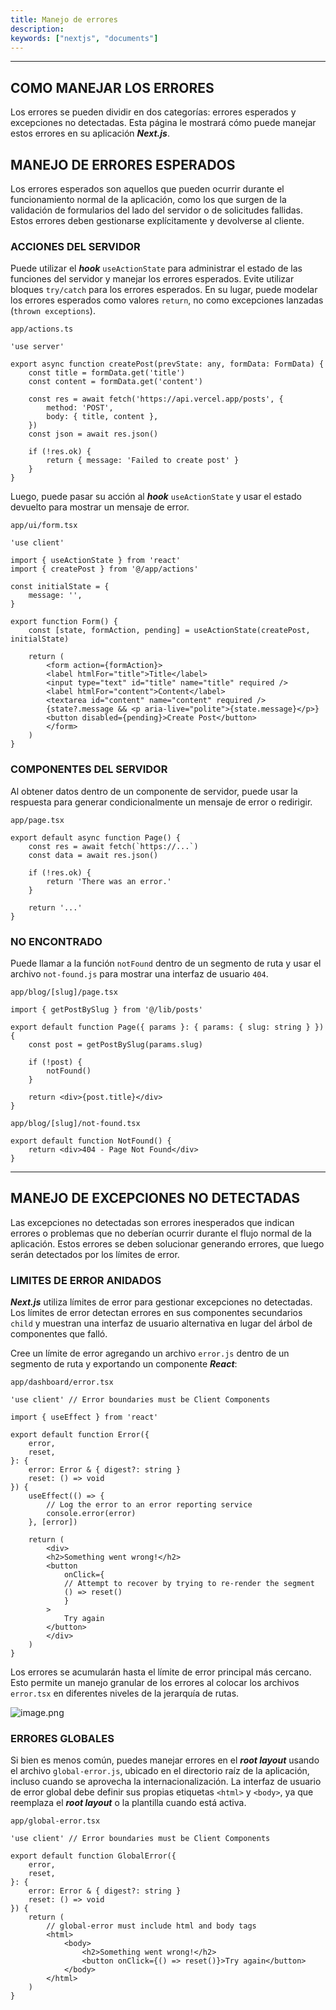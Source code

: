 ```yaml
---
title: Manejo de errores
description:  
keywords: ["nextjs", "documents"]
---
```


<CardGrid>
    <Card
        title="Fuente"
        href="https://nextjs.org/docs/app/getting-started/error-handling"
        icon="alignJustify"
        variant="small"
        external={true}
    />
</CardGrid>

---

## COMO MANEJAR LOS ERRORES 

Los errores se pueden dividir en dos categorías: errores esperados y excepciones no detectadas. Esta página le mostrará cómo puede manejar estos errores en su aplicación ***Next.js***.

## MANEJO DE ERRORES ESPERADOS 

Los errores esperados son aquellos que pueden ocurrir durante el funcionamiento normal de la aplicación, como los que surgen de la validación de formularios del lado del servidor o de solicitudes fallidas. Estos errores deben gestionarse explícitamente y devolverse al cliente.

### ACCIONES DEL SERVIDOR 

Puede utilizar el ***hook*** `useActionState` para administrar el estado de las funciones del servidor y manejar los errores esperados. Evite utilizar bloques `try/catch` para los errores esperados. En su lugar, puede modelar los errores esperados como valores `return`, no como excepciones lanzadas (`thrown exceptions`).

`app/actions.ts`

```tsx
'use server'

export async function createPost(prevState: any, formData: FormData) {
    const title = formData.get('title')
    const content = formData.get('content')
    
    const res = await fetch('https://api.vercel.app/posts', {
        method: 'POST',
        body: { title, content },
    })
    const json = await res.json()
    
    if (!res.ok) {
        return { message: 'Failed to create post' }
    }
}
```

Luego, puede pasar su acción al ***hook*** `useActionState` y usar el estado devuelto para mostrar un mensaje de error.

`app/ui/form.tsx`

```tsx
'use client'

import { useActionState } from 'react'
import { createPost } from '@/app/actions'

const initialState = {
    message: '',
}

export function Form() {
    const [state, formAction, pending] = useActionState(createPost, initialState)
    
    return (
        <form action={formAction}>
        <label htmlFor="title">Title</label>
        <input type="text" id="title" name="title" required />
        <label htmlFor="content">Content</label>
        <textarea id="content" name="content" required />
        {state?.message && <p aria-live="polite">{state.message}</p>}
        <button disabled={pending}>Create Post</button>
        </form>
    )
}
```

### COMPONENTES DEL SERVIDOR 

Al obtener datos dentro de un componente de servidor, puede usar la respuesta para generar condicionalmente un mensaje de error o redirigir.

`app/page.tsx`

```tsx
export default async function Page() {
    const res = await fetch(`https://...`)
    const data = await res.json()
    
    if (!res.ok) {
        return 'There was an error.'
    }
    
    return '...'
}
```

### NO ENCONTRADO 

Puede llamar a la función `notFound` dentro de un segmento de ruta y usar el archivo `not-found.js` para mostrar una interfaz de usuario `404`.

`app/blog/[slug]/page.tsx`

```tsx
import { getPostBySlug } from '@/lib/posts'

export default function Page({ params }: { params: { slug: string } }) {
    const post = getPostBySlug(params.slug)
    
    if (!post) {
        notFound()
    }
    
    return <div>{post.title}</div>
}
```

`app/blog/[slug]/not-found.tsx`

```tsx
export default function NotFound() {
    return <div>404 - Page Not Found</div>
}
```

---

## MANEJO DE EXCEPCIONES NO DETECTADAS 

Las excepciones no detectadas son errores inesperados que indican errores o problemas que no deberían ocurrir durante el flujo normal de la aplicación. Estos errores se deben solucionar generando errores, que luego serán detectados por los límites de error.

### LIMITES DE ERROR ANIDADOS 

***Next.js*** utiliza límites de error para gestionar excepciones no detectadas. Los límites de error detectan errores en sus componentes secundarios `child` y muestran una interfaz de usuario alternativa en lugar del árbol de componentes que falló.

Cree un límite de error agregando un archivo `error.js` dentro de un segmento de ruta y exportando un componente ***React***:

`app/dashboard/error.tsx`

```tsx
'use client' // Error boundaries must be Client Components

import { useEffect } from 'react'

export default function Error({
    error,
    reset,
}: {
    error: Error & { digest?: string }
    reset: () => void
}) {
    useEffect(() => {
        // Log the error to an error reporting service
        console.error(error)
    }, [error])

    return (
        <div>
        <h2>Something went wrong!</h2>
        <button
            onClick={
            // Attempt to recover by trying to re-render the segment
            () => reset()
            }
        >
            Try again
        </button>
        </div>
    )
}
```

Los errores se acumularán hasta el límite de error principal más cercano. Esto permite un manejo granular de los errores al colocar los archivos `error.tsx` en diferentes niveles de la jerarquía de rutas.

![image.png](https://nextjs.org/_next/image?url=https%3A%2F%2Fh8DxKfmAPhn8O0p3.public.blob.vercel-storage.com%2Fdocs%2Fdark%2Fnested-error-component-hierarchy.png&w=1920&q=75)

### ERRORES GLOBALES 

Si bien es menos común, puedes manejar errores en el ***root layout*** usando el archivo `global-error.js`, ubicado en el directorio raíz de la aplicación, incluso cuando se aprovecha la internacionalización. La interfaz de usuario de error global debe definir sus propias etiquetas `<html>` y `<body>`, ya que reemplaza el ***root layout*** o la plantilla cuando está activa.

`app/global-error.tsx`

```tsx
'use client' // Error boundaries must be Client Components

export default function GlobalError({
    error,
    reset,
}: {
    error: Error & { digest?: string }
    reset: () => void
}) {
    return (
        // global-error must include html and body tags
        <html>
            <body>
                <h2>Something went wrong!</h2>
                <button onClick={() => reset()}>Try again</button>
            </body>
        </html>
    )
}
```